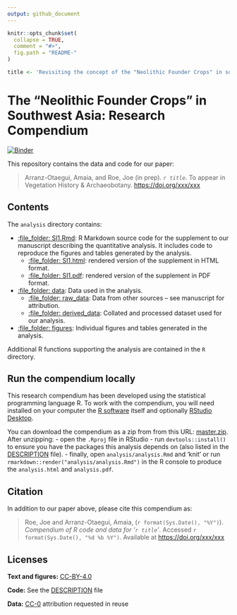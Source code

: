 ```yaml
---
output: github_document
---
```


<!-- README.md is generated from README.Rmd. Please edit that file -->

```r
knitr::opts_chunk$set(
  collapse = TRUE,
  comment = "#>",
  fig.path = "README-"
)

title <- 'Revisiting the concept of the "Neolithic Founder Crops" in southwest Asia'
```

# The "Neolithic Founder Crops" in Southwest Asia: Research Compendium

[![Binder](https://mybinder.org/badge_logo.svg)](https://mybinder.org/v2/gh/joeroe/SWAsiaNeolithicFounderCrops/main?urlpath=rstudio)

This repository contains the data and code for our paper:

> Arranz-Otaegui, Amaia, and Roe, Joe (in prep). _`r title`_. To appear in Vegetation History & Archaeobotany. <https://doi.org/xxx/xxx>

<!--
Our pre-print is online here:

> Authors, (YYYY). _`r title`_. Name of journal/book, Accessed `r format(Sys.Date(), "%d %b %Y")`. Online at <https://doi.org/xxx/xxx>
-->

## Contents

The `analysis` directory contains:

  - [:file\_folder: SI1.Rmd](/analysis/SI1.Rmd): R Markdown source 
    code for the supplement to our manuscript describing the quantitative 
    analysis. It includes code to reproduce the figures and tables generated by 
    the analysis. 
    - [:file\_folder: SI1.html](/analysis/SI1.html): rendered version 
      of the supplement in HTML format.
    - [:file\_folder: SI1.pdf](/analysis/SI1.pdf): rendered version 
      of the supplement in PDF format.
  - [:file\_folder: data](/analysis/data): Data used in the analysis.
    - [:file\_folder: raw_data](/analysis/data/raw_data): Data from other sources – 
      see manuscript for attribution.
    - [:file\_folder: derived_data](/analysis/data/derived_data): Collated and 
      processed dataset used for our analysis.
  - [:file\_folder: figures](/analysis/figures): Individual figures and tables
    generated in the analysis.

Additional R functions supporting the analysis are contained in the `R` directory.

## Run the compendium locally

This research compendium has been developed using the statistical programming
language R. To work with the compendium, you will need
installed on your computer the [R software](https://cloud.r-project.org/)
itself and optionally [RStudio Desktop](https://rstudio.com/products/rstudio/download/).

You can download the compendium as a zip from from this URL:
[master.zip](/archive/master.zip). After unzipping:
- open the `.Rproj` file in RStudio
- run `devtools::install()` to ensure you have the packages this analysis depends on (also listed in the
[DESCRIPTION](/DESCRIPTION) file).
- finally, open `analysis/analysis.Rmd` and 'knit' or run `rmarkdown::render("analysis/analysis.Rmd")` in the R console to produce the `analysis.html` and `analysis.pdf`.

## Citation

In addition to our paper above, please cite this compendium as:

> Roe, Joe and Arranz-Otaegui, Amaia, (`r format(Sys.Date(), "%Y")`). _Compendium of R code and data for '`r title`'_. Accessed `r format(Sys.Date(), "%d %b %Y")`. Available at <https://doi.org/xxx/xxx>


## Licenses

**Text and figures:** [CC-BY-4.0](http://creativecommons.org/licenses/by/4.0/)

**Code:** See the [DESCRIPTION](DESCRIPTION) file

**Data:** [CC-0](http://creativecommons.org/publicdomain/zero/1.0/) attribution requested in reuse
